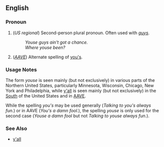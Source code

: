 ==English==

===Pronoun===
# (''US regional'') Second-person plural pronoun.  Often used with ''[[guys]]''.
#: ''Youse guys ain't got a chance.''
#: ''Where youse been?''
# (''[[w:African_American_Vernacular_English|AAVE]]'') Alternate spelling of [[you's]].

===Usage Notes===
The form ''youse'' is seen mainly (but not exclusively) in various parts of the Northern United States, particularly Minnesota, Wisconsin, Chicago, New York and Philadelphia, while [[y'all]] is seen mainly (but not exclusively) in the [[w:U.S._South|South]] of the United States and in [[w:African_American_Vernacular_English|AAVE]].

While the spelling ''you's'' may be used generally (''Talking to you's always fun.'') or in AAVE (''You's a damn fool.''), the spelling ''youse'' is only used for the second case (''Youse a damn fool'' but not ''Talking to youse always fun.'').

===See Also===
* [[y'all]]